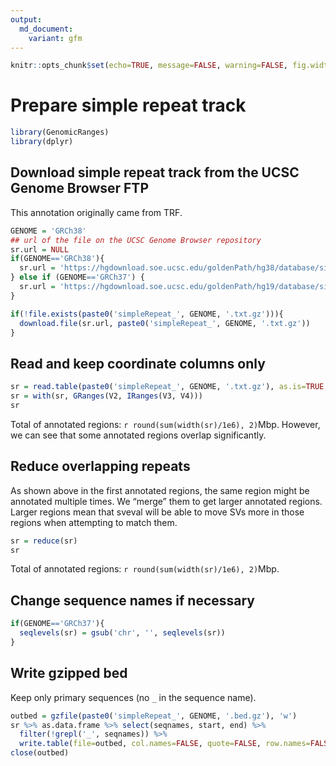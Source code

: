 ```yaml
---
output:
  md_document:
    variant: gfm
---
```


```r
knitr::opts_chunk$set(echo=TRUE, message=FALSE, warning=FALSE, fig.width=10, tidy=TRUE)
```

# Prepare simple repeat track

```r
library(GenomicRanges)
library(dplyr)
```

## Download simple repeat track from the UCSC Genome Browser FTP

This annotation originally came from TRF.

```r
GENOME = 'GRCh38'
## url of the file on the UCSC Genome Browser repository
sr.url = NULL
if(GENOME=='GRCh38'){
  sr.url = 'https://hgdownload.soe.ucsc.edu/goldenPath/hg38/database/simpleRepeat.txt.gz'
} else if (GENOME=='GRCh37') {
  sr.url = 'https://hgdownload.soe.ucsc.edu/goldenPath/hg19/database/simpleRepeat.txt.gz'
}

if(!file.exists(paste0('simpleRepeat_', GENOME, '.txt.gz'))){
  download.file(sr.url, paste0('simpleRepeat_', GENOME, '.txt.gz'))
}
```

## Read and keep coordinate columns only

```r
sr = read.table(paste0('simpleRepeat_', GENOME, '.txt.gz'), as.is=TRUE, sep='\t')
sr = with(sr, GRanges(V2, IRanges(V3, V4)))
sr
```

Total of annotated regions: `r round(sum(width(sr)/1e6), 2)`Mbp.
However, we can see that some annotated regions overlap significantly.

## Reduce overlapping repeats

As shown above in the first annotated regions, the same region might be annotated multiple times. 
We "merge" them to get larger annotated regions. 
Larger regions mean that sveval will be able to move SVs more in those regions when attempting to match them.

```r
sr = reduce(sr)
sr
```

Total of annotated regions: `r round(sum(width(sr)/1e6), 2)`Mbp.

## Change sequence names if necessary

```r
if(GENOME=='GRCh37'){
  seqlevels(sr) = gsub('chr', '', seqlevels(sr))
}
```

## Write gzipped bed

Keep only primary sequences (no `_` in the sequence name).

```r
outbed = gzfile(paste0('simpleRepeat_', GENOME, '.bed.gz'), 'w')
sr %>% as.data.frame %>% select(seqnames, start, end) %>%
  filter(!grepl('_', seqnames)) %>%
  write.table(file=outbed, col.names=FALSE, quote=FALSE, row.names=FALSE, sep='\t')
close(outbed)
```
